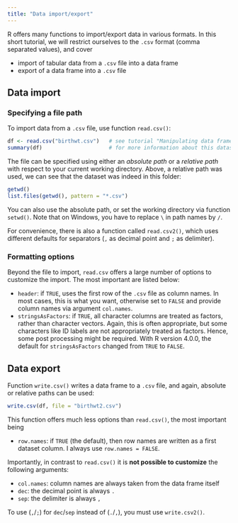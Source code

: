 ```yaml
---
title: "Data import/export"
---
```


R offers many functions to import/export data in various formats. In this short 
tutorial, we will restrict ourselves to the `.csv` format (comma separated values), 
and cover

* import of tabular data from a `.csv` file into a data frame
* export of a data frame into a `.csv` file

## Data import

### Specifying a file path

To import data from a `.csv` file, use function `read.csv()`:

```r
df <- read.csv("birthwt.csv")   # see tutorial "Manipulating data frames"
summary(df)                     # for more information about this dataset 
```

The file can be specified using either an *absolute path* or a *relative path* 
with respect to your current working directory. Above, a relative path was used,
we can see that the dataset was indeed in this folder:

```r
getwd()
list.files(getwd(), pattern = "*.csv")
```

You can also use the absolute path, or set the working directory via function 
`setwd()`. Note that on Windows, you have to replace `\` in path names by `/`.

For convenience, there is also a function called `read.csv2()`, which uses 
different defaults for separators (`,` as decimal point and `;` as delimiter).

### Formatting options

Beyond the file to import, `read.csv` offers a large number of options to 
customize the import. The most important are listed below:

- `header`: if `TRUE`, uses the first row of the `.csv` file as column names. In
  most cases, this is what you want, otherwise set to `FALSE` and provide column 
  names via argument `col.names`.
- `stringsAsFactors`: if `TRUE`, all character columns are treated as factors, 
  rather than character vectors. Again, this is often appropriate, but some 
  characters like ID labels are not appropriately treated as factors. Hence, 
  some post processing might be required. With R version 4.0.0, the default for 
  `stringsAsFactors` changed from `TRUE` to `FALSE`.

## Data export

Function `write.csv()` writes a data frame to a `.csv` file, and again, 
absolute or relative paths can be used:

```r
write.csv(df, file = "birthwt2.csv")
```

This function offers much less options than `read.csv()`, the most important being

- `row.names`: if `TRUE` (the default), then row names are written as a first
  dataset column. I always use `row.names = FALSE`.

Importantly, in contrast to `read.csv()` it is **not possible to customize** the 
following arguments:

- `col.names`: column names are always taken from the data frame itself
- `dec`: the decimal point is always `.`
- `sep`: the delimiter is always `,` 

To use (`,`/`;`) for `dec`/`sep` instead of (`.`/`,`), you must use `write.csv2()`.


